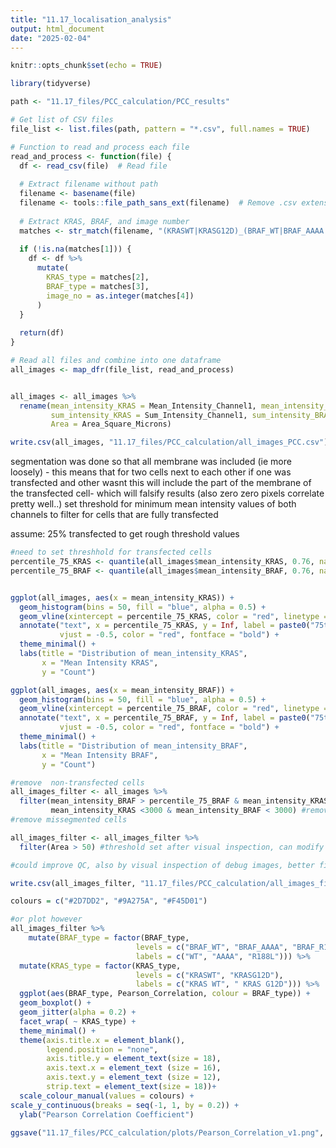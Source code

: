 ---
title: "11.17_localisation_analysis"
output: html_document
date: "2025-02-04"
---

```{r setup, include=FALSE}
knitr::opts_chunk$set(echo = TRUE)
```

```{r}
library(tidyverse)
```

```{r}

path <- "11.17_files/PCC_calculation/PCC_results"

# Get list of CSV files
file_list <- list.files(path, pattern = "*.csv", full.names = TRUE)

# Function to read and process each file
read_and_process <- function(file) {
  df <- read_csv(file)  # Read file
  
  # Extract filename without path
  filename <- basename(file)
  filename <- tools::file_path_sans_ext(filename)  # Remove .csv extension
  
  # Extract KRAS, BRAF, and image number
  matches <- str_match(filename, "(KRASWT|KRASG12D)_(BRAF_WT|BRAF_AAAA|BRAF_R188L)_(\\d+)")
  
  if (!is.na(matches[1])) {
    df <- df %>%
      mutate(
        KRAS_type = matches[2],
        BRAF_type = matches[3],
        image_no = as.integer(matches[4])
      )
  }
  
  return(df)
}

# Read all files and combine into one dataframe
all_images <- map_dfr(file_list, read_and_process)


all_images <- all_images %>% 
  rename(mean_intensity_KRAS = Mean_Intensity_Channel1, mean_intensity_BRAF = Mean_Intensity_Channel2,
         sum_intensity_KRAS = Sum_Intensity_Channel1, sum_intensity_BRAF = Sum_Intensity_Channel2,
         Area = Area_Square_Microns)

write.csv(all_images, "11.17_files/PCC_calculation/all_images_PCC.csv")
```

segmentation was done so that all membrane was included (ie more loosely) - this means that for two cells next to each other if one was transfected and other wasnt this will include the part of the membrane of the transfected cell- which will falsify results
(also zero zero pixels correlate pretty well..)
set threshold for minimum mean intensity values of both channels to filter for cells that are fully transfected

assume: 25% transfected to get rough threshold values

```{r}
#need to set threshhold for transfected cells
percentile_75_KRAS <- quantile(all_images$mean_intensity_KRAS, 0.76, na.rm = TRUE)
percentile_75_BRAF <- quantile(all_images$mean_intensity_BRAF, 0.76, na.rm = TRUE)


ggplot(all_images, aes(x = mean_intensity_KRAS)) +
  geom_histogram(bins = 50, fill = "blue", alpha = 0.5) +
  geom_vline(xintercept = percentile_75_KRAS, color = "red", linetype = "dashed", size = 1) +  
  annotate("text", x = percentile_75_KRAS, y = Inf, label = paste0("75th percentile: ", round(percentile_75_KRAS, 2)), 
           vjust = -0.5, color = "red", fontface = "bold") +  
  theme_minimal() +
  labs(title = "Distribution of mean_intensity_KRAS",
       x = "Mean Intensity KRAS",
       y = "Count")

ggplot(all_images, aes(x = mean_intensity_BRAF)) +
  geom_histogram(bins = 50, fill = "blue", alpha = 0.5) +
  geom_vline(xintercept = percentile_75_BRAF, color = "red", linetype = "dashed", size = 1) +  
  annotate("text", x = percentile_75_BRAF, y = Inf, label = paste0("75th percentile: ", round(percentile_75_BRAF, 2)), 
           vjust = -0.5, color = "red", fontface = "bold") +  
  theme_minimal() +
  labs(title = "Distribution of mean_intensity_BRAF",
       x = "Mean Intensity BRAF",
       y = "Count")


```

```{r}
#remove  non-transfected cells
all_images_filter <- all_images %>% 
  filter(mean_intensity_BRAF > percentile_75_BRAF & mean_intensity_KRAS > percentile_75_KRAS,
         mean_intensity_KRAS <3000 & mean_intensity_BRAF < 3000) #remove massively overexpressed, could also set threshold like above
#remove missegmented cells

all_images_filter <- all_images_filter %>% 
  filter(Area > 50) #threshold set after visual inspection, can modify this

#could improve QC, also by visual inspection of debug images, better filters

write.csv(all_images_filter, "11.17_files/PCC_calculation/all_images_filtered_PCC.csv")
```

```{r}

colours = c("#2D7DD2", "#9A275A", "#F45D01")

#or plot however
all_images_filter %>% 
    mutate(BRAF_type = factor(BRAF_type, 
                            levels = c("BRAF_WT", "BRAF_AAAA", "BRAF_R188L"),
                            labels = c("WT", "AAAA", "R188L"))) %>% 
  mutate(KRAS_type = factor(KRAS_type, 
                            levels = c("KRASWT", "KRASG12D"),
                            labels = c("KRAS WT", " KRAS G12D"))) %>% 
  ggplot(aes(BRAF_type, Pearson_Correlation, colour = BRAF_type)) +
  geom_boxplot() +
  geom_jitter(alpha = 0.2) +
  facet_wrap( ~ KRAS_type) +
  theme_minimal() +
  theme(axis.title.x = element_blank(),
        legend.position = "none",
        axis.title.y = element_text(size = 18),
        axis.text.x = element_text (size = 16),
        axis.text.y = element_text (size = 12),
        strip.text = element_text(size = 18))+
  scale_colour_manual(values = colours) +
scale_y_continuous(breaks = seq(-1, 1, by = 0.2)) +
  ylab("Pearson Correlation Coefficient")

ggsave("11.17_files/PCC_calculation/plots/Pearson_Correlation_v1.png", width = 8, height = 5)
```

